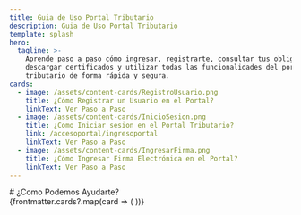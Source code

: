 ```yaml
---
title: Guia de Uso Portal Tributario
description: Guia de Uso Portal Tributario
template: splash
hero:
  tagline: >-
    Aprende paso a paso cómo ingresar, registrarte, consultar tus obligaciones,
    descargar certificados y utilizar todas las funcionalidades del portal
    tributario de forma rápida y segura.
cards:
  - image: /assets/content-cards/RegistroUsuario.png
    title: ¿Cómo Registrar un Usuario en el Portal?
    linkText: Ver Paso a Paso
  - image: /assets/content-cards/InicioSesion.png
    title: ¿Como Iniciar sesion en el Portal Tributario?
    link: /accesoportal/ingresoportal
    linkText: Ver Paso a Paso
  - image: /assets/content-cards/IngresarFirma.png
    title: ¿Cómo Ingresar Firma Electrónica en el Portal?
    linkText: Ver Paso a Paso
---
```





<div class="custom-section-home">
  # <span id='como-podemos-ayudarte' class="titulo-ayuda">¿Como Podemos Ayudarte?</span>
  <div class="cards-columna cards-menos-margen">
    {frontmatter.cards?.map(card => (
      <CustomCard
        image={card.image}
        title={card.title}
        link={card.link}
        linkText={card.linkText}
      />
    ))}
  </div>
</div>

<div class="footer">
  <CustomFooter />
</div>
